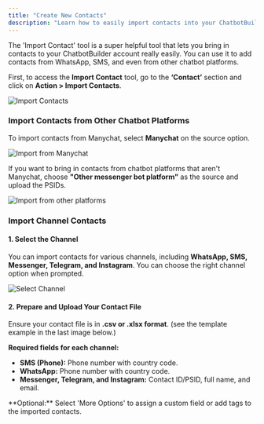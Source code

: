 ```yaml
---
title: "Create New Contacts"
description: "Learn how to easily import contacts into your ChatbotBuilder account from WhatsApp, SMS, and other chatbot platforms."
---
```



The 'Import Contact' tool is a super helpful tool that lets you bring in contacts to your ChatbotBuilder account really easily. You can use it to add contacts from WhatsApp, SMS, and even from other chatbot platforms.

First, to access the **Import Contact** tool, go to the **‘Contact’** section and click on **Action > Import Contacts**.

<img
  src="https://gb-v2-upload-prod.s3.amazonaws.com/uploads/150000166393/create-new-contacts-1.png"
  alt="Import Contacts"
/>

### Import Contacts from Other Chatbot Platforms

To import contacts from Manychat, select **Manychat** on the source option.

<img
  src="https://gb-v2-upload-prod.s3.amazonaws.com/uploads/150000166393/create-new-contacts-2.png"
  alt="Import from Manychat"
/>

If you want to bring in contacts from chatbot platforms that aren't Manychat, choose **"Other messenger bot platform"** as the source and upload the PSIDs.

<img
  src="https://gb-v2-upload-prod.s3.amazonaws.com/uploads/150000166393/create-new-contacts-3.png"
  alt="Import from other platforms"
/>

### Import Channel Contacts

#### 1. Select the Channel

You can import contacts for various channels, including **WhatsApp, SMS, Messenger, Telegram, and Instagram**. You can choose the right channel option when prompted.

<img
  src="https://gb-v2-upload-prod.s3.amazonaws.com/uploads/150000166393/create-new-contacts-4.png"
  alt="Select Channel"
/>

#### 2. Prepare and Upload Your Contact File

Ensure your contact file is in **.csv or .xlsx format**. (see the template example in the last image below.)

**Required fields for each channel:**

* **SMS (Phone):** Phone number with country code.
* **WhatsApp:** Phone number with country code.
* **Messenger, Telegram, and Instagram:** Contact ID/PSID, full name, and email.

<Note>
    **Optional:** Select 'More Options' to assign a custom field or add tags to the imported contacts.
</Note>